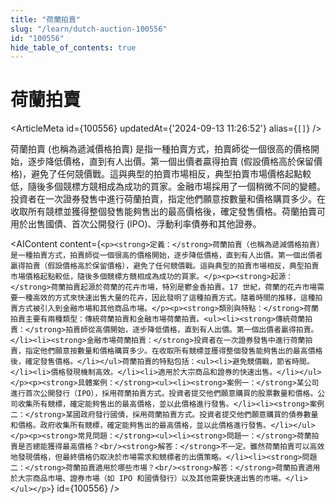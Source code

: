 ```yaml
---
title: "荷蘭拍賣"
slug: "/learn/dutch-auction-100556"
id: "100556"
hide_table_of_contents: true
---
```



# 荷蘭拍賣

<ArticleMeta id={100556} updatedAt={'2024-09-13 11:26:52'} alias={`[]`} />
<div className='border-solid border-b border-t-0 my-4 border-[var(--ifm-color-gray-300)]' />

荷蘭拍賣 (也稱為遞減價格拍賣) 是指一種拍賣方式，拍賣師從一個很高的價格開始，逐步降低價格，直到有人出價。第一個出價者贏得拍賣 (假設價格高於保留價格)，避免了任何競價戰。這與典型的拍賣市場相反，典型拍賣市場價格起點較低，隨後多個競標方競相成為成功的買家。金融市場採用了一個稍微不同的變體。投資者在一次證券發售中進行荷蘭拍賣，指定他們願意按數量和價格購買多少。在收取所有競標並獲得整個發售能夠售出的最高價格後，確定發售價格。荷蘭拍賣可用於出售國債、首次公開發行 (IPO)、浮動利率債券和其他證券。

<AIContent content={`<p><strong>定義：</strong>荷蘭拍賣（也稱為遞減價格拍賣）是一種拍賣方式，拍賣師從一個很高的價格開始，逐步降低價格，直到有人出價。第一個出價者贏得拍賣（假設價格高於保留價格），避免了任何競價戰。這與典型的拍賣市場相反，典型拍賣市場價格起點較低，隨後多個競標方競相成為成功的買家。</p><p><strong>起源：</strong>荷蘭拍賣起源於荷蘭的花卉市場，特別是鬱金香拍賣。17 世紀，荷蘭的花卉市場需要一種高效的方式來快速出售大量的花卉，因此發明了這種拍賣方式。隨着時間的推移，這種拍賣方式被引入到金融市場和其他商品市場。</p><p><strong>類別與特點：</strong>荷蘭拍賣主要有兩種類型：傳統荷蘭拍賣和金融市場荷蘭拍賣。<ul><li><strong>傳統荷蘭拍賣：</strong>拍賣師從高價開始，逐步降低價格，直到有人出價。第一個出價者贏得拍賣。</li><li><strong>金融市場荷蘭拍賣：</strong>投資者在一次證券發售中進行荷蘭拍賣，指定他們願意按數量和價格購買多少。在收取所有競標並獲得整個發售能夠售出的最高價格後，確定發售價格。</li></ul>荷蘭拍賣的特點包括：<ul><li>避免競價戰，節省時間。</li><li>價格發現機制高效。</li><li>適用於大宗商品和證券的快速出售。</li></ul></p><p><strong>具體案例：</strong><ul><li><strong>案例一：</strong>某公司進行首次公開發行（IPO），採用荷蘭拍賣方式。投資者提交他們願意購買的股票數量和價格。公司收集所有競標，確定能夠售出的最高價格，並以此價格進行發售。</li><li><strong>案例二：</strong>某國政府發行國債，採用荷蘭拍賣方式。投資者提交他們願意購買的債券數量和價格。政府收集所有競標，確定能夠售出的最高價格，並以此價格進行發售。</li></ul></p><p><strong>常見問題：</strong><ul><li><strong>問題一：</strong>荷蘭拍賣是否總能獲得最高價格？<br/><strong>解答：</strong>不一定。雖然荷蘭拍賣可以高效地發現價格，但最終價格仍取決於市場需求和競標者的出價策略。</li><li><strong>問題二：</strong>荷蘭拍賣適用於哪些市場？<br/><strong>解答：</strong>荷蘭拍賣適用於大宗商品市場、證券市場（如 IPO 和國債發行）以及其他需要快速出售的市場。</li></ul></p>`} id={100556} />
